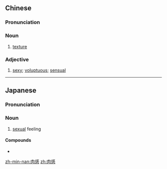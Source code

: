 ==Chinese==
{{zh-forms}}

===Pronunciation===
{{zh-pron
|m=ròugǎn
|c=juk6 gam2
|cat=n,a
}}

===Noun===
{{zh-noun}}

# [[texture]] {{gloss|of meat when eaten}}

===Adjective===
{{zh-adj}}

# [[sexy]]; [[voluptuous]]; [[sensual]]

----

==Japanese==
{{ja-kanjitab|にく|k1=にっ|かん|yomi=on}}

===Pronunciation===
{{ja-pron|にっかん|y=o}}

===Noun===
{{ja-noun|にっかん}}

# [[sexual]] feeling

====Compounds====
* {{ja-r|肉感的|にっかんてき}}

[[zh-min-nan:肉感]]
[[zh:肉感]]